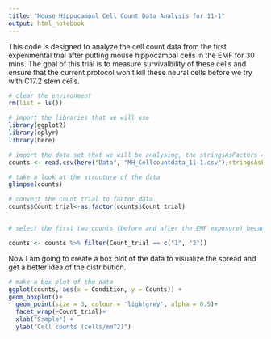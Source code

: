 ```yaml
---
title: "Mouse Hippocampal Cell Count Data Analysis for 11-1"
output: html_notebook
---
```


This code is designed to analyze the cell count data from the first experimental trial after putting mouse hippocampal cells in the EMF for 30 mins.  The goal of this trial is to measure survivalbility of these cells and ensure that the current protocol won't kill these neural cells before we try with C17.2 stem cells. 

```r
# clear the environment
rm(list = ls())

# import the libraries that we will use
library(ggplot2)
library(dplyr)
library(here)

```


```r
# import the data set that we will be analysing, the stringsAsFactors = True argument converts categorical data to factors so we can analyse the levels
counts <- read.csv(here("Data", "MH_Cellcountdata_11-1.csv"),stringsAsFactors = TRUE)

# take a look at the structure of the data
glimpse(counts)
```

```r
# convert the count trial to factor data
counts$Count_trial<-as.factor(counts$Count_trial) 


# select the first two counts (before and after the EMF exposure) because the third count is skewed due to the lack of CO2 that the cells were exposed to between the 2nd and 3rd counts

counts <- counts %>% filter(Count_trial == c("1", "2"))
```

Now I am going to create a box plot of the data to visualize the spread and get a better idea of the distribution.
```r
# make a box plot of the data
ggplot(counts, aes(x = Condition, y = Counts)) +
geom_boxplot()+
  geom_point(size = 3, colour = 'lightgrey', alpha = 0.5)+
  facet_wrap(~Count_trial)+
  xlab("Sample") +
  ylab("Cell counts (cells/mm^2)")
```




